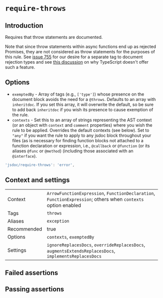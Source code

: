 # `require-throws`

## Introduction

Requires that throw statements are documented.

Note that since throw statements within async functions end up as rejected
Promises, they are not considered as throw statements for the purposes of this
rule. See [issue 755](https://github.com/gajus/eslint-plugin-jsdoc/issues/755)
for our desire for a separate tag to document rejection types and see
[this discussion](https://stackoverflow.com/questions/50071115/typescript-promise-rejection-type)
on why TypeScript doesn't offer such a feature.

## Options

- `exemptedBy` - Array of tags (e.g., `['type']`) whose presence on the
    document block avoids the need for a `@throws`. Defaults to an array
    with `inheritdoc`. If you set this array, it will overwrite the default,
    so be sure to add back `inheritdoc` if you wish its presence to cause
    exemption of the rule.
- `contexts` - Set this to an array of strings representing the AST context
    (or an object with `context` and `comment` properties) where you wish
    the rule to be applied.
    Overrides the default contexts (see below). Set to `"any"` if you want
    the rule to apply to any jsdoc block throughout your files (as is necessary
    for finding function blocks not attached to a function declaration or
    expression, i.e., `@callback` or `@function` (or its aliases `@func` or
    `@method`) (including those associated with an `@interface`).

```js
'jsdoc/require-throws': 'error',
```

## Context and settings

| | |
| -------- | --- |
| Context  | `ArrowFunctionExpression`, `FunctionDeclaration`, `FunctionExpression`; others when `contexts` option enabled |
| Tags     | `throws` |
| Aliases  | `exception` |
|Recommended|true|
| Options  | `contexts`, `exemptedBy` |
| Settings | `ignoreReplacesDocs`, `overrideReplacesDocs`, `augmentsExtendsReplacesDocs`, `implementsReplacesDocs` |


## Failed assertions

<Assertions rule="requireThrows" />

## Passing assertions

<Assertions rule="requireThrows" passing />
